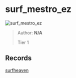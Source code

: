 
# surf_mestro_ez

![surf_mestro_ez](https://raw.githubusercontent.com/Sayt123/SurfMapPics/Maps-and-bonuses/csgo/surf_mestro_ez.jpg)

> Author: **N/A**
>
> Tier 1

## Records

[surfheaven](https://surfheaven.eu/map/surf_mestro_ez)

